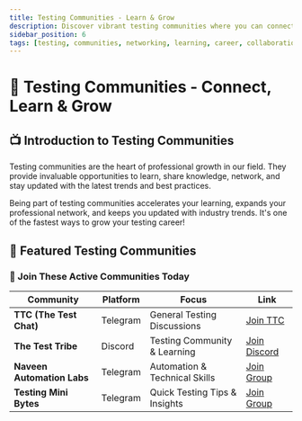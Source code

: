 ```yaml
---
title: Testing Communities - Learn & Grow
description: Discover vibrant testing communities where you can connect with like-minded professionals, learn from experts, and accelerate your testing career growth
sidebar_position: 6
tags: [testing, communities, networking, learning, career, collaboration]
---
```



# 🌟 Testing Communities - Connect, Learn & Grow

## 📺 Introduction to Testing Communities

<YouTubeEmbed 
  videoId="09mGt4spIg0" 
  title="Testing Communities - Where to Connect and Learn" 
/>

Testing communities are the heart of professional growth in our field. They provide invaluable opportunities to learn, share knowledge, network, and stay updated with the latest trends and best practices.

<Admonition type="tip" title="🚀 Why Join Testing Communities?">
Being part of testing communities accelerates your learning, expands your professional network, and keeps you updated with industry trends. It's one of the fastest ways to grow your testing career!
</Admonition>


## 🎯 Featured Testing Communities

### 🚀 Join These Active Communities Today

| Community | Platform | Focus | Link |
|-----------|----------|-------|------|
| **TTC (The Test Chat)** | Telegram | General Testing Discussions | [Join TTC](https://bit.ly/TTCTelegram) |
| **The Test Tribe** | Discord | Testing Community & Learning | [Join Discord](https://bit.ly/tttdiscord) |
| **Naveen Automation Labs** | Telegram | Automation & Technical Skills | [Join Group](https://t.me/+wL8mwirHeA5jZDZl) |
| **Testing Mini Bytes** | Telegram | Quick Testing Tips & Insights | [Join Group](https://t.me/+cJX1FmzfntJhMTg9) |

